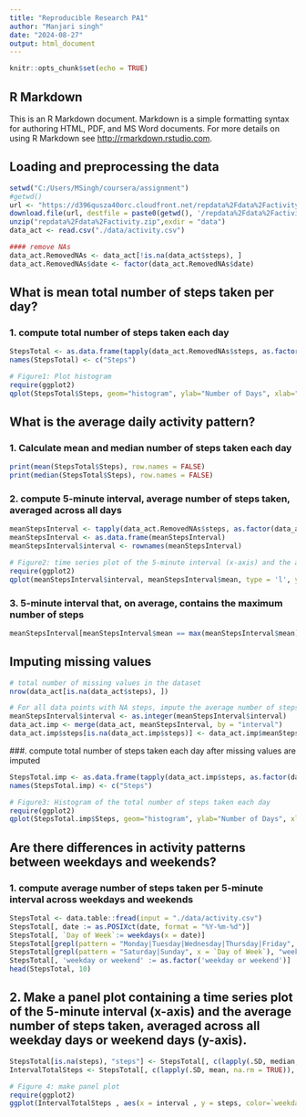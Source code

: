 ```yaml
---
title: "Reproducible Research PA1"
author: "Manjari singh"
date: "2024-08-27"
output: html_document
---
```


```r
knitr::opts_chunk$set(echo = TRUE)
```

## R Markdown

This is an R Markdown document. Markdown is a simple formatting syntax for authoring HTML, PDF, and MS Word documents. For more details on using R Markdown see <http://rmarkdown.rstudio.com>.


## Loading and preprocessing the data
```r
setwd("C:/Users/MSingh/coursera/assignment")
#getwd()
url <- "https://d396qusza40orc.cloudfront.net/repdata%2Fdata%2Factivity.zip"
download.file(url, destfile = paste0(getwd(), '/repdata%2Fdata%2Factivity.zip'))
unzip("repdata%2Fdata%2Factivity.zip",exdir = "data")
data_act <- read.csv("./data/activity.csv")

#### remove NAs
data_act.RemovedNAs <- data_act[!is.na(data_act$steps), ]
data_act.RemovedNAs$date <- factor(data_act.RemovedNAs$date)
```

## What is mean total number of steps taken per day?
### 1. compute total number of steps taken each day
```r
StepsTotal <- as.data.frame(tapply(data_act.RemovedNAs$steps, as.factor(data_act.RemovedNAs$date), sum))
names(StepsTotal) <- c("Steps")
```

```r
# Figure1: Plot histogram
require(ggplot2)
qplot(StepsTotal$Steps, geom="histogram", ylab="Number of Days", xlab="Number of Steps", color = "red", binwidth = 1000, main = "Daily Steps")
```

## What is the average daily activity pattern?
### 1. Calculate mean and median number of steps taken each day
```r
print(mean(StepsTotal$Steps), row.names = FALSE)
print(median(StepsTotal$Steps), row.names = FALSE)
```

### 2. compute 5-minute interval, average number of steps taken, averaged across all days
```r
meanStepsInterval <- tapply(data_act.RemovedNAs$steps, as.factor(data_act.RemovedNAs$interval), mean)
meanStepsInterval <- as.data.frame(meanStepsInterval)
meanStepsInterval$interval <- rownames(meanStepsInterval)
```

```r
# Figure2: time series plot of the 5-minute interval (x-axis) and the average number of steps taken, averaged across all days (y-axis)
require(ggplot2)
qplot(meanStepsInterval$interval, meanStepsInterval$mean, type = 'l', ylab = "Mean Steps", xlab = "Interval", main = "Average Number of Steps Taken")
```

### 3. 5-minute interval that, on average, contains the maximum number of steps
```r
meanStepsInterval[meanStepsInterval$mean == max(meanStepsInterval$mean), ][1]
```

## Imputing missing values
```r
# total number of missing values in the dataset
nrow(data_act[is.na(data_act$steps), ])

# For all data points with NA steps, impute the average number of steps for that interval.
meanStepsInterval$interval <- as.integer(meanStepsInterval$interval)
data_act.imp <- merge(data_act, meanStepsInterval, by = "interval")
data_act.imp$steps[is.na(data_act.imp$steps)] <- data_act.imp$meanStepsInterval[is.na(data_act.imp$steps)]
```
###. compute total number of steps taken each day after missing values are imputed
```r
StepsTotal.imp <- as.data.frame(tapply(data_act.imp$steps, as.factor(data_act.imp$date), sum))
names(StepsTotal.imp) <- c("Steps")
```

```r
# Figure3: Histogram of the total number of steps taken each day
require(ggplot2)
qplot(StepsTotal.imp$Steps, geom="histogram", ylab="Number of Days", xlab="Number of Steps", binwidth = 1000, main = "StepsbyDay")
```

## Are there differences in activity patterns between weekdays and weekends?
### 1. compute average number of steps taken per 5-minute interval across weekdays and weekends

```r
StepsTotal <- data.table::fread(input = "./data/activity.csv")
StepsTotal[, date := as.POSIXct(date, format = "%Y-%m-%d")]
StepsTotal[, `Day of Week`:= weekdays(x = date)]
StepsTotal[grepl(pattern = "Monday|Tuesday|Wednesday|Thursday|Friday", x = `Day of Week`), "weekday or weekend"] <- "weekday"
StepsTotal[grepl(pattern = "Saturday|Sunday", x = `Day of Week`), "weekday or weekend"] <- "weekend"
StepsTotal[, 'weekday or weekend' := as.factor('weekday or weekend')]
head(StepsTotal, 10)
```

## 2. Make a panel plot containing a time series plot of the 5-minute interval (x-axis) and the average number of steps taken, averaged across all weekday days or weekend days (y-axis). 
```r
StepsTotal[is.na(steps), "steps"] <- StepsTotal[, c(lapply(.SD, median, na.rm = TRUE)), .SDcols = c("steps")]
IntervalTotalSteps <- StepsTotal[, c(lapply(.SD, mean, na.rm = TRUE)), .SDcols = c("steps"), by = .(interval, `weekday or weekend`)]
```

```r
# Figure 4: make panel plot
require(ggplot2)
ggplot(IntervalTotalSteps , aes(x = interval , y = steps, color=`weekday or weekend`)) + geom_line() + labs(title = "Avg. Daily Steps by Weektype", x = "Interval", y = "No. of Steps") + facet_wrap(~`weekday or weekend` , ncol = 1, nrow=2)
```
